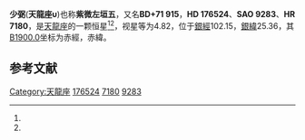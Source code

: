 {{Starbox begin
| name = 少弼
}}
{{Starbox observe
| epoch = [[J2000.0|J2000.0]]
| constell = [[天龍座|天龍座]]<ref name=SIMBAD>{{cite web
 | url=http://simbad.u-strasbg.fr/simbad/sim-id?Ident=HR+7180
 | title=Pulsating variable Star
 | publisher=Centre de Données astronomiques de Strasbourg
 | work=SIMBAD
 | accessdate=2012-07-13
 | archive-date=2019-08-15
 | archive-url=https://web.archive.org/web/20190815101221/http://simbad.u-strasbg.fr/simbad/sim-id?Ident=HR+7180
 | dead-url=no
 }}</ref><ref name=DATA>{{cite web
 | url=http://vizier.u-strasbg.fr/viz-bin/VizieR-5?-out.add=.&-source=5050&-corr=PK=HR&-out.max=9999&HR=7180
 | title=VizieR Detailed Page
 | accessdate=2012-07-13
 | archive-url=https://web.archive.org/web/20160305004108/http://vizier.u-strasbg.fr/viz-bin/VizieR-5?-out.add=.&-source=5050&-corr=PK=HR&-out.max=9999&HR=7180
 | archive-date=2016-03-05
 | dead-url=yes
 }}</ref>
| 星官 = 
| ra = {{RA|18|54|23.9}}<ref name=SIMBAD /><ref name=DATA />
| dec = {{DEC|+71|17|50}}<ref name=SIMBAD /><ref name=DATA />
| appmag_v = 4.82<ref name=SIMBAD /><ref name=DATA />
}}
{{Starbox character
| class = K0IIIBa0.2<ref name=SIMBAD /><ref name=DATA />
| b-v = 1.15<ref name=SIMBAD /><ref name=DATA />
| u-b = 1.1<ref name=SIMBAD /><ref name=DATA />
| r-i = 0.56<ref name=SIMBAD /><ref name=DATA />
| variable = 
}}
{{Starbox astrometry
| radial_v = 1.1
| prop_mo_ra = -7
| parallax = 0.014
| p_error = 
}}
{{Starbox catalog
| names =BD+71 915，[[SAO星表|SAO]] 9283，[[HD星表|HD]] 176524，[[HR星表|HR]] 7180}}
{{Starbox reference |Simbad=HR+7180}}
{{Starbox end}}

'''少弼'''('''天龍座υ''')也称'''紫微左垣五'''，又名'''BD+71 915'''，'''HD 176524'''、'''SAO 9283'''、'''HR 7180'''，是[[天龍座|天龍座]]的一颗恒星<ref name=SIMBAD /><ref name=DATA />，视星等为4.82，位于[[銀道座標系|銀經]]102.15，[[銀道座標系|銀緯]]25.36，其[[B1900.0|B1900.0]]坐标为赤經{{RA|18|55|37.4}}，赤緯{{DEC|+71|25.36|49}}。

== 参考文献 ==
{{reflist}}

{{star-stub}}

{{天龍座恒星}}
[[Category:天龍座|Category:天龍座]]
[[Category:HD和HDE天體|176524]]
[[Category:HR天體|7180]]
[[Category:SAO天體|9283]]